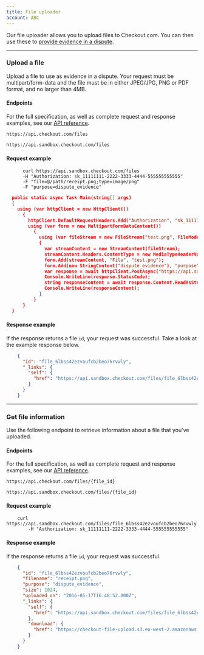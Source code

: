 ```yaml
---
title: File uploader
account: ABC
---
```


Our file uploader allows you to upload files to Checkout.com. You can then use these to [provide evidence in a dispute](/display/DOCS/Disputes+API).

---

### Upload a file

Upload a file to use as evidence in a dispute. Your request must be multipart/form-data and the file must be in either JPEG/JPG, PNG or PDF format, and no larger than 4MB.

#### Endpoints

For the full specification, as well as complete request and response examples, see our [API reference](https://api-reference.checkout.com/).

<tabs>
<tab title="Live">
<LineCodeWrapper type="post">

`https://api.checkout.com/files`

</LineCodeWrapper>
</tab>
<tab title="Sandbox">
<LineCodeWrapper type="post">

`https://api.sandbox.checkout.com/files`

</LineCodeWrapper>
</tab>
</tabs>

#### Request example

<tabs>
<tab title="cURL">

```
      curl https://api.sandbox.checkout.com/files
      -H "Authorization: sk_11111111-2222-3333-4444-555555555555"
      -F "file=@/path/receipt.png;type=image/png"
      -F "purpose=dispute_evidence"
```

</tab>
<tab title="C#">

``` json
  public static async Task Main(string[] args)
  {
    using (var httpClient = new HttpClient())
      {
        httpClient.DefaultRequestHeaders.Add("Authorization", "sk_11111111-2222-3333-4444-555555555555");
        using (var form = new MultipartFormDataContent())
          {
            using (var fileStream = new FileStream("test.png", FileMode.Open))
            {
              var streamContent = new StreamContent(fileStream);
              streamContent.Headers.ContentType = new MediaTypeHeaderValue("image/png");
              form.Add(streamContent, "File", "test.png");
              form.Add(new StringContent("dispute_evidence"), "purpose");
              var response = await httpClient.PostAsync("https://api.sandbox.checkout.com/files", form);
              Console.WriteLine(response.StatusCode);
              string responseContent = await response.Content.ReadAsStringAsync();
              Console.WriteLine(responseContent);
            }
          }
      }
  }
```

</tab>
</tabs>

#### Response example

If the response returns a file `id`, your request was successful. Take a look at the example response below.

```json
    {
      "id": "file_6lbss42ezvoufcb2beo76rvwly",
      "_links": {
        "self": {
          "href": "https://api.sandbox.checkout.com/files/file_6lbss42ezvoufcb2beo76rvwly"
        }
      }
    }
```

---

### Get file information

Use the following endpoint to retrieve information about a file that you've uploaded.

#### Endpoints

For the full specification, as well as complete request and response examples, see our [API reference](https://api-reference.checkout.com/).

<tabs>
<tab title="Live">
<LineCodeWrapper type="get">

`https://api.checkout.com/files/{file_id}`

</LineCodeWrapper>
</tab>
<tab title="Sandbox">
<LineCodeWrapper type="get">

`https://api.sandbox.checkout.com/files/{file_id}`

</LineCodeWrapper>
</tab>
</tabs>

#### Request example

```
    curl https://api.sandbox.checkout.com/files/file_6lbss42ezvoufcb2beo76rvwly
        -H "Authorization: sk_11111111-2222-3333-4444-555555555555"
```

#### Response example

If the response returns a file `id`, your request was successful.

```json
    {
      "id": "file_6lbss42ezvoufcb2beo76rvwly",
      "filename": "receipt.png",
      "purpose": "dispute_evidence",
      "size": 1024,
      "uploaded_on": "2016-05-17T16:48:52.000Z",
      "_links": {
        "self": {
          "href": "https://api.sandbox.checkout.com/files/file_6lbss42ezvoufcb2beo76rvwly"
        },
        "download": {
          "href": "https://checkout-file-upload.s3.eu-west-2.amazonaws.com/ucdac/ucdac/6lbss42ezvoufcb2beo76rvwly?X-Amz-Expires=3600&x-amz-security-token=FQoDYXdzENL%2F%2F%2F%2F%2F%2F%2F%2F%2F%2FwEa"
        }
      }
    }
```
